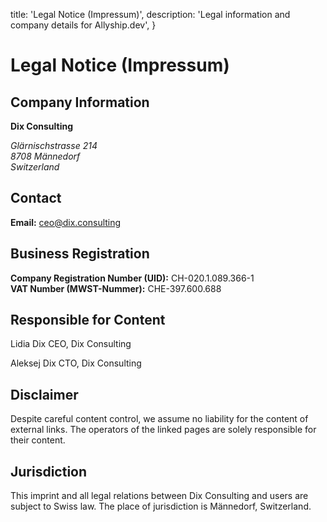   title: 'Legal Notice (Impressum)',
  description: 'Legal information and company details for Allyship.dev',
}

# Legal Notice (Impressum)

## Company Information
**Dix Consulting**

<address>
  Glärnischstrasse 214<br />
  8708 Männedorf<br />
  Switzerland
</address>

## Contact
**Email:** <a href="mailto:ceo@dix.consulting">ceo@dix.consulting</a>

## Business Registration
**Company Registration Number (UID):** CH-020.1.089.366-1 <br/>
**VAT Number (MWST-Nummer):** CHE-397.600.688

## Responsible for Content
Lidia Dix
CEO, Dix Consulting

Aleksej Dix
CTO, Dix Consulting

## Disclaimer
Despite careful content control, we assume no liability for the content of external links. The operators of the linked pages are solely responsible for their content.

## Jurisdiction
This imprint and all legal relations between Dix Consulting and users are subject to Swiss law. The place of jurisdiction is Männedorf, Switzerland.

